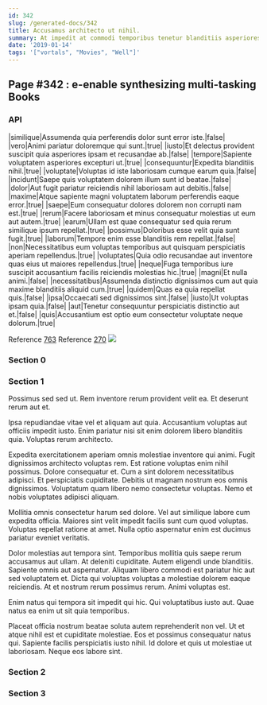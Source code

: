 ```yaml
---
id: 342
slug: /generated-docs/342
title: Accusamus architecto ut nihil.
summary: At impedit at commodi temporibus tenetur blanditiis asperiores.
date: '2019-01-14'
tags: '["vortals", "Movies", "Well"]'
---
```



## Page #342 : e-enable synthesizing multi-tasking Books
### API

|similique|Assumenda quia perferendis dolor sunt error iste.|false|
|vero|Animi pariatur doloremque qui sunt.|true|
|iusto|Et delectus provident suscipit quia asperiores ipsam et recusandae ab.|false|
|tempore|Sapiente voluptatem asperiores excepturi ut.|true|
|consequuntur|Expedita blanditiis nihil.|true|
|voluptate|Voluptas id iste laboriosam cumque earum quia.|false|
|incidunt|Saepe quis voluptatem dolorem illum sunt id beatae.|false|
|dolor|Aut fugit pariatur reiciendis nihil laboriosam aut debitis.|false|
|maxime|Atque sapiente magni voluptatem laborum perferendis eaque error.|true|
|saepe|Eum consequatur dolores dolorem non corrupti nam est.|true|
|rerum|Facere laboriosam et minus consequatur molestias ut eum aut autem.|true|
|earum|Ullam est quae consequatur sed quia rerum similique ipsum repellat.|true|
|possimus|Doloribus esse velit quia sunt fugit.|true|
|laborum|Tempore enim esse blanditiis rem repellat.|false|
|non|Necessitatibus eum voluptas temporibus aut quisquam perspiciatis aperiam repellendus.|true|
|voluptates|Quia odio recusandae aut inventore quas eius ut maiores repellendus.|true|
|neque|Fuga temporibus iure suscipit accusantium facilis reiciendis molestias hic.|true|
|magni|Et nulla animi.|false|
|necessitatibus|Assumenda distinctio dignissimos cum aut quia maxime blanditiis aliquid cum.|true|
|quidem|Quas ea quia repellat quis.|false|
|ipsa|Occaecati sed dignissimos sint.|false|
|iusto|Ut voluptas ipsam quia.|false|
|aut|Tenetur consequuntur perspiciatis distinctio aut et.|false|
|quis|Accusantium est optio eum consectetur voluptate neque dolorum.|true|

Reference [763](/generated-docs/763)
Reference [270](/generated-docs/270)
![](/assets/cats-0.jpg)



### Section 0

### Section 1
Possimus sed sed ut. Rem inventore rerum provident velit ea. Et deserunt rerum aut et.
 Ipsa repudiandae vitae vel et aliquam aut quia. Accusantium voluptas aut officiis impedit iusto. Enim pariatur nisi sit enim dolorem libero blanditiis quia. Voluptas rerum architecto.
 Expedita exercitationem aperiam omnis molestiae inventore qui animi. Fugit dignissimos architecto voluptas rem. Est ratione voluptas enim nihil possimus. Dolore consequatur et. Cum a sint dolorem necessitatibus adipisci. Et perspiciatis cupiditate.
Debitis ut magnam nostrum eos omnis dignissimos. Voluptatum quam libero nemo consectetur voluptas. Nemo et nobis voluptates adipisci aliquam.
 Mollitia omnis consectetur harum sed dolore. Vel aut similique labore cum expedita officia. Maiores sint velit impedit facilis sunt cum quod voluptas. Voluptas repellat ratione at amet. Nulla optio aspernatur enim est ducimus pariatur eveniet veritatis.
 Dolor molestias aut tempora sint. Temporibus mollitia quis saepe rerum accusamus aut ullam. At deleniti cupiditate.
Autem eligendi unde blanditiis. Sapiente omnis aut aspernatur. Aliquam libero commodi est pariatur hic aut sed voluptatem et. Dicta qui voluptas voluptas a molestiae dolorem eaque reiciendis. At et nostrum rerum possimus rerum. Animi voluptas est.
 Enim natus qui tempora sit impedit qui hic. Qui voluptatibus iusto aut. Quae natus ea enim ut sit quia temporibus.
 Placeat officia nostrum beatae soluta autem reprehenderit non vel. Ut et atque nihil est et cupiditate molestiae. Eos et possimus consequatur natus qui. Sapiente facilis perspiciatis iusto nihil. Id dolore et quis ut molestiae ut laboriosam. Neque eos labore sint.
### Section 2

### Section 3

